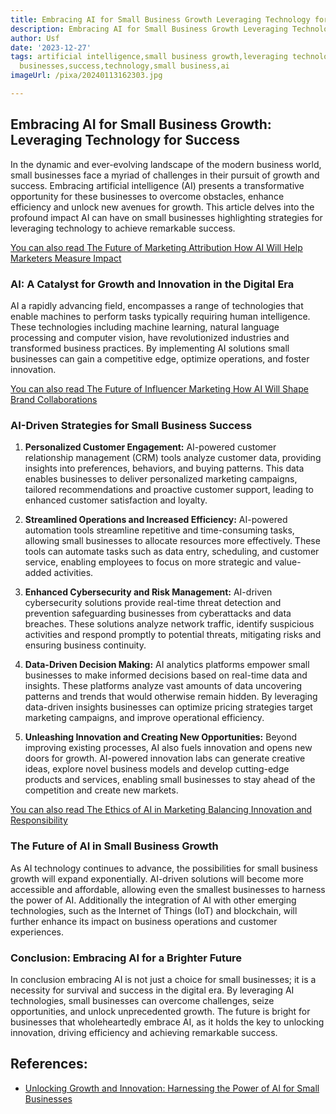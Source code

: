 ```yaml
---
title: Embracing AI for Small Business Growth Leveraging Technology for Success
description: Embracing AI for Small Business Growth Leveraging Technology for Success
author: Usf
date: '2023-12-27'
tags: artificial intelligence,small business growth,leveraging technology,ai for small
  businesses,success,technology,small business,ai
imageUrl: /pixa/20240113162303.jpg

---
```

## Embracing AI for Small Business Growth: Leveraging Technology for Success

In the dynamic and ever-evolving landscape of the modern business world, small businesses face a  myriad of challenges in their pursuit of growth  and success. Embracing artificial intelligence (AI) presents a transformative opportunity for these businesses to  overcome  obstacles, enhance efficiency  and unlock  new avenues for growth. This article delves into the profound impact AI can have on small businesses highlighting strategies for leveraging technology to achieve remarkable success.

[You can also read  The Future of Marketing Attribution How AI Will Help Marketers  Measure Impact](The%20Future%20of%20Marketing%20Attribution%20How%20AI%20Will%20Help%20Marketers%20Measure%20Impact)


### AI: A  Catalyst for Growth and Innovation in the Digital Era

AI a rapidly advancing field, encompasses a range of  technologies that enable machines to perform tasks typically requiring human intelligence. These  technologies including machine learning, natural language processing and computer  vision, have revolutionized industries and transformed business practices. By implementing AI solutions small businesses can gain a competitive edge, optimize operations, and foster innovation.

[You can also read The Future of  Influencer Marketing How AI Will Shape Brand Collaborations](The%20Future%20of%20Influencer%20Marketing%20How%20AI%20Will%20Shape%20Brand%20Collaborations)


### AI-Driven Strategies for Small Business Success

1. **Personalized Customer Engagement:**  AI-powered customer relationship  management (CRM) tools analyze customer data, providing insights into preferences, behaviors, and buying patterns. This data enables businesses to deliver personalized marketing campaigns, tailored recommendations and proactive customer support, leading to  enhanced customer satisfaction and loyalty.

2. **Streamlined Operations and Increased  Efficiency:** AI-powered automation tools streamline repetitive and  time-consuming tasks, allowing small businesses to  allocate resources more effectively. These tools can automate tasks such as data entry, scheduling, and customer service, enabling employees to focus on more strategic and value-added activities.

3. **Enhanced Cybersecurity and Risk Management:** AI-driven cybersecurity solutions provide real-time threat detection and prevention safeguarding  businesses from cyberattacks and data breaches. These solutions analyze network traffic, identify suspicious activities and respond promptly to potential  threats, mitigating risks and ensuring business continuity.

4. **Data-Driven Decision Making:** AI  analytics platforms empower small businesses to  make informed  decisions based on real-time data and insights. These platforms analyze vast amounts  of data uncovering  patterns and trends that would otherwise remain hidden. By leveraging data-driven insights businesses can optimize pricing  strategies target marketing campaigns, and improve operational efficiency.

5. **Unleashing Innovation and  Creating New Opportunities:** Beyond improving existing processes, AI  also  fuels innovation and opens new doors for  growth. AI-powered innovation labs can generate creative  ideas, explore novel  business models and develop cutting-edge products and  services, enabling small businesses to stay ahead of the competition and  create new markets.

[You can also read The Ethics of AI in  Marketing Balancing Innovation and Responsibility](The%20Ethics%20of%20AI%20in%20Marketing%20Balancing%20Innovation%20and%20Responsibility)


### The Future  of AI in Small  Business Growth

As AI  technology  continues to  advance, the possibilities for small business growth will expand exponentially. AI-driven  solutions will become more accessible and  affordable, allowing even  the smallest businesses to harness the power  of AI. Additionally the integration of AI with other emerging technologies,  such  as the Internet of Things (IoT) and blockchain, will further enhance its  impact on business operations and customer experiences.

### Conclusion: Embracing AI for a Brighter Future

In conclusion embracing AI is not just a choice for small businesses; it is a necessity for survival and success in the digital era. By leveraging AI technologies, small businesses can overcome challenges, seize opportunities,  and unlock unprecedented growth.  The future is  bright for businesses that wholeheartedly embrace AI, as  it holds the key to unlocking innovation, driving  efficiency and achieving  remarkable  success.

## References:
- [Unlocking Growth and Innovation: Harnessing the Power of AI for Small Businesses](https://www.linkedin.com/pulse/unlocking-growth-innovation-harnessing-power-ai-small-businesses)
